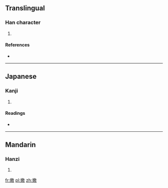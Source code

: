 ==Translingual==

===Han character===
{{Han char|rn=38|rad=女|as=13|sn=16|four=4844<sub>0</sub>|canj=女竹尸大 (VHSK)|ids=⿰[[女]][[敫]]}}

# {{defn|Han|sort=女13}}

====References====
* {{Han ref|kx=0272.040|dkj=06767|dj=0540.050|hdz=21084.090|uh=5B13|ud=23315|bh=E956|bd=59734}}

----

==Japanese==

===Kanji===
{{ja-kanji|grade=|rs=女13}}

# {{defn|lang=ja|sort=女13}}

====Readings====
* {{ja-readings|on=[[けう]] (keu)|kun=}}

----

==Mandarin==

===Hanzi===
{{cmn-hanzi|pin=[[jiào]] ([[jiao4]])|wg=chiao<sup>4</sup>}}

# {{defn|lang=cmn|sort=女13}}

[[fr:嬓]]
[[pl:嬓]]
[[zh:嬓]]